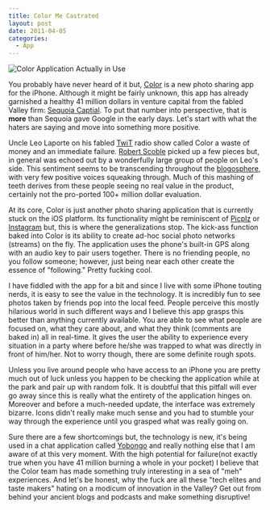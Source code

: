 ```yaml
---
title: Color Me Castrated
layout: post
date: 2011-04-05
categories:
  - App
---
```


![Color Application Actually in Use][1]

You probably have never heard of it but,
[Color][2] is a new photo sharing app for the
iPhone. Although it might be fairly unknown, this app has already garnished a
healthy 41 million dollars in venture capital from the fabled Valley firm:
[Sequoia Captial][3]. To put that number into perspective, that is __more__
than Sequoia gave Google in the early days. Let's start with what the haters
are saying and move into something more positive.

Uncle Leo Laporte on his fabled [TwiT][4] radio
show called Color a waste of money and an immediate failure.
[Robert Scoble][5] picked up a few pieces but, in
general was echoed out by a wonderfully large group of people on Leo's side.
This sentiment seems to be transcending throughout the [blogosphere][6],
with very few positive voices squeaking through. Much of this mashing of teeth
derives from these people seeing no real value in the product, certainly not
the pro-ported 100+ million dollar evaluation.

At its core, Color is just another photo sharing application that is currently
stuck on the iOS platform. Its functionality might be reminiscent of
[Picplz][7] or [Instagram][8] but, this is where the
generalizations stop. The kick-ass function baked into Color is its ability to
create ad-hoc social photo networks (streams) on the fly. The application uses
the phone's built-in GPS along with an audio key to pair users together. There
is no friending people, no you follow someone; however, just being near each
other create the essence of "following." Pretty fucking cool.

I have fiddled with the app for a bit and since I live with some iPhone touting
nerds, it is easy to see the value in the technology. It is incredibly fun to
see photos taken by friends pop into the local feed. People perceive this
mostly hilarious world in such different ways and I believe this app grasps
this better than anything currently available. You are able to see what people
are focused on, what they care about, and what they think (comments are baked
in) all in real-time. It gives the user the ability to experience every
situation in a party where before he/she was trapped to what was directly in
front of him/her. Not to worry though, there are some definite rough spots.

Unless you live around people who have access to an iPhone you are pretty much
out of luck unless you happen to be checking the application while at the park
and pair up with random folk. It is doubtful that this pitfall will ever go
away since this is really what the entirety of the application hinges on.
Moreover and before a much-needed update, the interface was extremely bizarre.
Icons didn't really make much sense and you had to stumble your way through the
experience until you grasped what was really going on.

Sure there are a few shortcomings but, the technology is new, it's being used
in a chat application called [Yobongo][9] and
really nothing else that I am aware of at this very moment. With the
high potential for failure(not exactly true when you have 41 million burning a
whole in your pocket) I believe that the Color team has made something truly
interesting in a sea of "meh" experiences. And let's be honest, why the fuck
are all these "tech elites and taste makers" hating on a modicum of innovation
in the Valley? Get out from behind your ancient blogs and podcasts and make
something disruptive!

[1]: http://c522735.r35.cf2.rackcdn.com/Color-iPhone-App.jpg
[2]: http://www.color.com/
[3]: #
[4]: http://twit.tv/twit
[5]: http://scobleizer.com/
[6]: http://www.google.com/search?q=color+41+million&amp;tbm=blg
[7]: http://picplz.com/
[8]: http://instagram.com/
[9]: http://yobongo.com/
